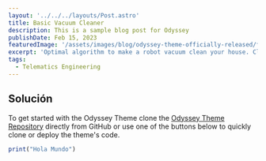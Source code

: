 ```yaml
---
layout: '../../../layouts/Post.astro'
title: Basic Vacuum Cleaner
description: This is a sample blog post for Odyssey
publishDate: Feb 15, 2023
featuredImage: '/assets/images/blog/odyssey-theme-officially-released/featured.jpg'
excerpt: 'Optimal algorithm to make a robot vacuum clean your house. Click for more info.'
tags: 
  - Telematics Engineering
---
```



## Solución

To get started with the Odyssey Theme clone the [Odyssey Theme Repository](https://github.com/littlesticksdev/odyssey-theme) directly from GitHub or use one of the buttons below to quickly clone or deploy the theme's code.

```js filename="index.js"
print("Hola Mundo")
```



<YouTubeEmbed url="https://www.youtube.com/watch?v=o7iQAF2EvUU&ab_channel=KevinPowell" rounded />



